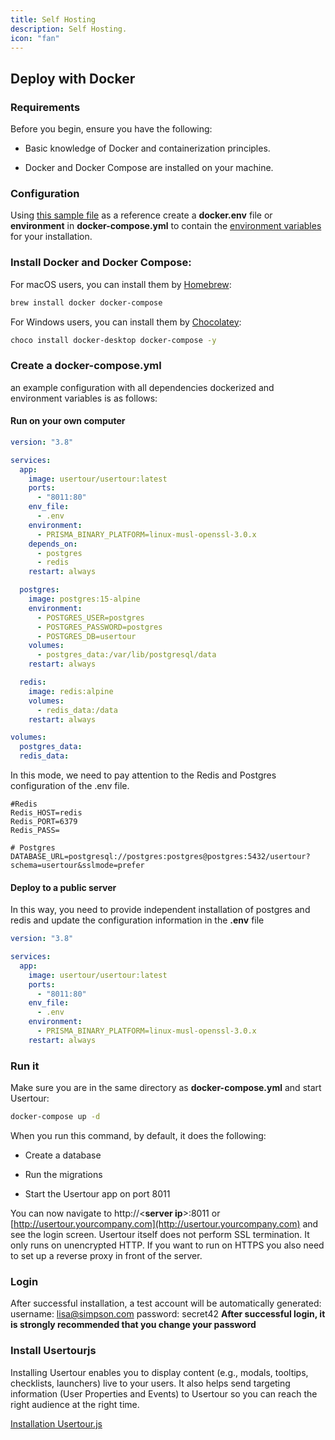 ```yaml
---
title: Self Hosting
description: Self Hosting.
icon: "fan"
---
```


## Deploy with Docker

### Requirements

Before you begin, ensure you have the following:

* Basic knowledge of Docker and containerization principles.

* Docker and Docker Compose are installed on your machine.

### Configuration

Using [this sample file](https://github.com/usertour/usertour/blob/main/.env.example) as a reference create a **docker.env** file or **environment** in **docker-compose.yml** to contain the [environment variables](/open-source/env) for your installation.

### Install Docker and Docker Compose:

For macOS users, you can install them by [Homebrew](https://brew.sh/):

```bash
brew install docker docker-compose
```

For Windows users, you can install them by [Chocolatey](https://chocolatey.org/):

```bash
choco install docker-desktop docker-compose -y
```

### Create a **docker-compose.yml**

an example configuration with all dependencies dockerized and environment variables is as follows:

#### Run on your own computer

```yaml
version: "3.8"

services:
  app:
    image: usertour/usertour:latest
    ports:
      - "8011:80"
    env_file:
      - .env
    environment:
      - PRISMA_BINARY_PLATFORM=linux-musl-openssl-3.0.x
    depends_on:
      - postgres
      - redis
    restart: always

  postgres:
    image: postgres:15-alpine
    environment:
      - POSTGRES_USER=postgres
      - POSTGRES_PASSWORD=postgres
      - POSTGRES_DB=usertour
    volumes:
      - postgres_data:/var/lib/postgresql/data
    restart: always

  redis:
    image: redis:alpine
    volumes:
      - redis_data:/data
    restart: always

volumes:
  postgres_data:
  redis_data:
```
In this mode, we need to pay attention to the Redis and Postgres configuration of the .env file. 

``` env
#Redis
Redis_HOST=redis
Redis_PORT=6379
Redis_PASS=

# Postgres
DATABASE_URL=postgresql://postgres:postgres@postgres:5432/usertour?schema=usertour&sslmode=prefer
```


#### Deploy to a public server

In this way, you need to provide independent installation of postgres and redis and update the configuration information in the **.env** file

```yaml
version: "3.8"

services:
  app:
    image: usertour/usertour:latest
    ports:
      - "8011:80"
    env_file:
      - .env
    environment:
      - PRISMA_BINARY_PLATFORM=linux-musl-openssl-3.0.x
    restart: always
```

### Run it

Make sure you are in the same directory as **docker-compose.yml** and start Usertour:

```bash
docker-compose up -d
```

When you run this command, by default, it does the following:

* Create a database

* Run the migrations

* Start the Usertour app on port 8011

You can now navigate to http://\<**server ip**>:8011 or [http://usertour.yourcompany.com](http://usertour.yourcompany.com) and see the login screen. Usertour itself does not perform SSL termination. It only runs on unencrypted HTTP. If you want to run on HTTPS you also need to set up a reverse proxy in front of the server.

### Login

After successful installation, a test account will be automatically generated:
username: [lisa@simpson.com](mailto:lisa@simpson.com) &#x20;
password: secret42&#x20;
**After successful login, it is strongly recommended that you change your password**

### Install Usertourjs

Installing Usertour enables you to display content (e.g., modals, tooltips, checklists, launchers) live to your users. It also helps send targeting information (User Properties and Events) to Usertour so you can reach the right audience at the right time.

[Installation Usertour.js](/open-source/usertourjs)